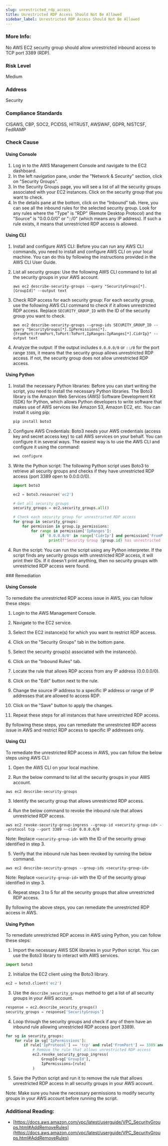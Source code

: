 ```yaml
---
slug: unrestricted_rdp_access
title: Unrestricted RDP Access Should Not Be Allowed
sidebar_label: Unrestricted RDP Access Should Not Be Allowed
---
```


### More Info:

No AWS EC2 security group should allow unrestricted inbound access to TCP port 3389 (RDP).

### Risk Level

Medium

### Address

Security

### Compliance Standards

CISAWS, CBP, SOC2, PCIDSS, HITRUST, AWSWAF, GDPR, NISTCSF, FedRAMP



<Tabs><Tab title='Cause'>
### Check Cause

#### Using Console

1. Log in to the AWS Management Console and navigate to the EC2 dashboard.
2. In the left navigation pane, under the "Network & Security" section, click on "Security Groups".
3. In the Security Groups page, you will see a list of all the security groups associated with your EC2 instances. Click on the security group that you want to check.
4. In the details pane at the bottom, click on the "Inbound" tab. Here, you can see all the inbound rules for the selected security group. Look for any rules where the "Type" is "RDP" (Remote Desktop Protocol) and the "Source" is "0.0.0.0/0" or "::/0" (which means any IP address). If such a rule exists, it means that unrestricted RDP access is allowed.

#### Using CLI

1. Install and configure AWS CLI: Before you can run any AWS CLI commands, you need to install and configure AWS CLI on your local machine. You can do this by following the instructions provided in the AWS CLI User Guide.

2. List all security groups: Use the following AWS CLI command to list all the security groups in your AWS account.

   ```
   aws ec2 describe-security-groups --query "SecurityGroups[*].[GroupId]" --output text
   ```

3. Check RDP access for each security group: For each security group, use the following AWS CLI command to check if it allows unrestricted RDP access. Replace `SECURITY_GROUP_ID` with the ID of the security group you want to check.

   ```
   aws ec2 describe-security-groups --group-ids SECURITY_GROUP_ID --query "SecurityGroups[*].IpPermissions[*].{FromPort:FromPort,ToPort:ToPort,IpRanges:IpRanges[*].CidrIp}" --output text
   ```

4. Analyze the output: If the output includes `0.0.0.0/0` or `::/0` for the port range `3389`, it means that the security group allows unrestricted RDP access. If not, the security group does not allow unrestricted RDP access.

#### Using Python

1. Install the necessary Python libraries: Before you can start writing the script, you need to install the necessary Python libraries. The Boto3 library is the Amazon Web Services (AWS) Software Development Kit (SDK) for Python, which allows Python developers to write software that makes use of AWS services like Amazon S3, Amazon EC2, etc. You can install it using pip:

   ```bash
   pip install boto3
   ```

2. Configure AWS Credentials: Boto3 needs your AWS credentials (access key and secret access key) to call AWS services on your behalf. You can configure it in several ways. The easiest way is to use the AWS CLI and configure it using the command:

   ```bash
   aws configure
   ```

3. Write the Python script: The following Python script uses Boto3 to retrieve all security groups and checks if they have unrestricted RDP access (port 3389 open to 0.0.0.0/0).

   ```python
   import boto3

   ec2 = boto3.resource('ec2')

   # Get all security groups
   security_groups = ec2.security_groups.all()

   # Check each security group for unrestricted RDP access
   for group in security_groups:
       for permission in group.ip_permissions:
           for range in permission['IpRanges']:
               if '0.0.0.0/0' in range['CidrIp'] and permission['FromPort'] == 3389:
                   print(f"Security Group {group.id} has unrestricted RDP access")
   ```

4. Run the script: You can run the script using any Python interpreter. If the script finds any security groups with unrestricted RDP access, it will print their IDs. If it doesn't print anything, then no security groups with unrestricted RDP access were found.

</Tab>


<Tab title='Remediation'>
### Remediation

#### Using Console

To remediate the unrestricted RDP access issue in AWS, you can follow these steps:

1. Login to the AWS Management Console.

2. Navigate to the EC2 service.

3. Select the EC2 instance(s) for which you want to restrict RDP access.

4. Click on the "Security Groups" tab in the bottom pane.

5. Select the security group(s) associated with the instance(s).

6. Click on the "Inbound Rules" tab.

7. Locate the rule that allows RDP access from any IP address (0.0.0.0/0).

8. Click on the "Edit" button next to the rule.

9. Change the source IP address to a specific IP address or range of IP addresses that are allowed to access RDP.

10. Click on the "Save" button to apply the changes.

11. Repeat these steps for all instances that have unrestricted RDP access.

By following these steps, you can remediate the unrestricted RDP access issue in AWS and restrict RDP access to specific IP addresses only.

#### Using CLI

To remediate the unrestricted RDP access in AWS, you can follow the below steps using AWS CLI:

1. Open the AWS CLI on your local machine.

2. Run the below command to list all the security groups in your AWS account.

```
aws ec2 describe-security-groups
```

3. Identify the security group that allows unrestricted RDP access.

4. Run the below command to revoke the inbound rule that allows unrestricted RDP access.

```
aws ec2 revoke-security-group-ingress --group-id <security-group-id> --protocol tcp --port 3389 --cidr 0.0.0.0/0
```

Note: Replace `<security-group-id>` with the ID of the security group identified in step 3.

5. Verify that the inbound rule has been revoked by running the below command.

```
aws ec2 describe-security-groups --group-ids <security-group-id>
```

Note: Replace `<security-group-id>` with the ID of the security group identified in step 3.

6. Repeat steps 3 to 5 for all the security groups that allow unrestricted RDP access.

By following the above steps, you can remediate the unrestricted RDP access in AWS.

#### Using Python

To remediate unrestricted RDP access in AWS using Python, you can follow these steps:

1. Import the necessary AWS SDK libraries in your Python script. You can use the Boto3 library to interact with AWS services.

```python
import boto3
```

2. Initialize the EC2 client using the Boto3 library.

```python
ec2 = boto3.client('ec2')
```

3. Use the `describe_security_groups` method to get a list of all security groups in your AWS account.

```python
response = ec2.describe_security_groups()
security_groups = response['SecurityGroups']
```

4. Loop through the security groups and check if any of them have an inbound rule allowing unrestricted RDP access (port 3389).

```python
for sg in security_groups:
    for rule in sg['IpPermissions']:
        if rule['IpProtocol'] == 'tcp' and rule['FromPort'] == 3389 and rule['ToPort'] == 3389 and rule['IpRanges'] == [{'CidrIp': '0.0.0.0/0'}]:
            # Remove the rule that allows unrestricted RDP access
            ec2.revoke_security_group_ingress(
                GroupId=sg['GroupId'],
                IpPermissions=[rule]
            )
```

5. Save the Python script and run it to remove the rule that allows unrestricted RDP access in all security groups in your AWS account.

Note: Make sure you have the necessary permissions to modify security groups in your AWS account before running the script.

### Additional Reading:

- [https://docs.aws.amazon.com/vpc/latest/userguide/VPC_SecurityGroups.html#AddRemoveRules](https://docs.aws.amazon.com/vpc/latest/userguide/VPC_SecurityGroups.html#AddRemoveRules) 


</Tab>
</Tabs>